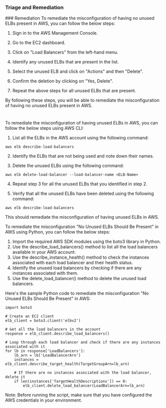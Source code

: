 
### Triage and Remediation
<Tabs>
<Tab title='Remediation'>
### Remediation

<AccordionGroup>
<Accordion title='Using Console' defaultOpen='true'>
To remediate the misconfiguration of having no unused ELBs present in AWS, you can follow the below steps:

1. Sign in to the AWS Management Console.

2. Go to the EC2 dashboard.

3. Click on "Load Balancers" from the left-hand menu.

4. Identify any unused ELBs that are present in the list.

5. Select the unused ELB and click on "Actions" and then "Delete".

6. Confirm the deletion by clicking on "Yes, Delete".

7. Repeat the above steps for all unused ELBs that are present.

By following these steps, you will be able to remediate the misconfiguration of having no unused ELBs present in AWS.

#
</Accordion>

<Accordion title='Using CLI'>
To remediate the misconfiguration of having unused ELBs in AWS, you can follow the below steps using AWS CLI:

1. List all the ELBs in the AWS account using the following command:

```
aws elb describe-load-balancers
```

2. Identify the ELBs that are not being used and note down their names.

3. Delete the unused ELBs using the following command:

```
aws elb delete-load-balancer --load-balancer-name <ELB-Name>
```

4. Repeat step 3 for all the unused ELBs that you identified in step 2.

5. Verify that all the unused ELBs have been deleted using the following command:

```
aws elb describe-load-balancers
```

This should remediate the misconfiguration of having unused ELBs in AWS.
</Accordion>

<Accordion title='Using Python'>
To remediate the misconfiguration "No Unused ELBs Should Be Present" in AWS using Python, you can follow the below steps:

1. Import the required AWS SDK modules using the boto3 library in Python.
2. Use the describe_load_balancers() method to list all the load balancers available in your AWS account.
3. Use the describe_instance_health() method to check the instances associated with each load balancer and their health status.
4. Identify the unused load balancers by checking if there are any instances associated with them.
5. Use the delete_load_balancer() method to delete the unused load balancers.

Here's the sample Python code to remediate the misconfiguration "No Unused ELBs Should Be Present" in AWS:

```
import boto3

# Create an EC2 client
elb_client = boto3.client('elbv2')

# Get all the load balancers in the account
response = elb_client.describe_load_balancers()

# Loop through each load balancer and check if there are any instances associated with it
for lb in response['LoadBalancers']:
    lb_arn = lb['LoadBalancerArn']
    instances = elb_client.describe_target_health(TargetGroupArn=lb_arn)

    # If there are no instances associated with the load balancer, delete it
    if len(instances['TargetHealthDescriptions']) == 0:
        elb_client.delete_load_balancer(LoadBalancerArn=lb_arn)
```

Note: Before running the script, make sure that you have configured the AWS credentials in your environment.
</Accordion>

</AccordionGroup>
</Tab>
</Tabs>
